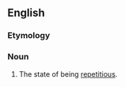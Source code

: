==English==

===Etymology===
{{suffix|en|repetitious|ness}}

===Noun===
{{en-noun|-}}

# The state of being [[repetitious]].